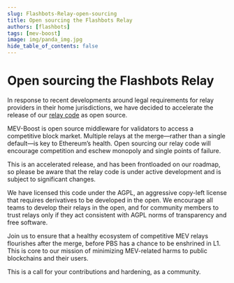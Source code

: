 ```yaml
---
slug: Flashbots-Relay-open-sourcing
title: Open sourcing the Flashbots Relay
authors: [flashbots]
tags: [mev-boost]
image: img/panda_img.jpg
hide_table_of_contents: false
---
```

# Open sourcing the Flashbots Relay
In response to recent developments around legal requirements for relay providers in their home jurisdictions, we have decided to accelerate the release of our [relay code](https://github.com/flashbots/mev-boost-relay) as open source. 

MEV-Boost is open source middleware for validators to access a competitive block market. Multiple relays at the merge—rather than a single default—is key to Ethereum’s health. Open sourcing our relay code will encourage competition and eschew monopoly and single points of failure.

This is an accelerated release, and has been frontloaded on our roadmap, so please be aware that the relay code is under active development and is subject to significant changes.

We have licensed this code under the AGPL, an aggressive copy-left license that requires derivatives to be developed in the open. We encourage all teams to develop their relays in the open, and for community members to trust relays only if they act consistent with AGPL norms of transparency and free software. 

Join us to ensure that a healthy ecosystem of competitive MEV relays flourishes after the merge, before PBS has a chance to be enshrined in L1. This is core to our mission of minimizing MEV-related harms to public blockchains and their users.

This is a call for your contributions and hardening, as a community.
